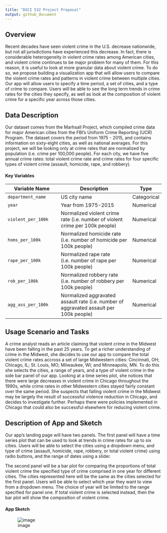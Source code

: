 ```yaml
---
title: "DSCI 532 Project Proposal"
output: github_document
---
```



## Overview

Recent decades have seen violent crime in the U.S. decrease nationwide, but not all jurisdictions have experienced this decrease. In fact, there is considerable heterogeneity in violent crime rates among American cities, and violent crime continues to be major problem for many of them. For this reason, it is useful to look at more granular data about violent crime. To do so, we propose building a visualization app that will allow users to compare the violent crime rates and patterns in violent crime between multiple cities. Our app will allow users to specify a time period, a set of cities, and a type of crime to compare. Users will be able to see the long term trends in crime rates for the cities they specify, as well as look at the composition of violent crime for a specific year across those cities.  


## Data Description

Our dataset comes from the Marhsall Project, which compiled crime data  for major American cities from the FBI's Uniform Crime Reporting (UCR) Program. The dataset covers the period from 1975 - 2015, and contains information on sixty-eight cities, as well as national averages. For this project, we will be looking only at crime rates that are normalized by population (i.e. crime per 100,000 people). For each city, we have five annual crime rates: total violent crime rate and crime rates for four specific types of violent crime (assault, homicide, rape, and robbery).


#### Key Variables
|Variable Name |Description |Type |
|---------|------------|-----|
|`department_name`|US city name|Categorical|
|`year`|Year from 1975-2015|Numerical|
|`violent_per_100k`|Normalized violent crime rate (i.e. number of violent crime per 100k people)|Numerical|
|`homs_per_100k`|Normalized homicide rate (i.e. number of homicide per 100k people) |Numerical|
|`rape_per_100k`|Normalized rape rate (i.e. number of rape per 100k people)|Numerical|
|`rob_per_100k` |Normalized robbery rate (i.e. number of robbery per 100k people)|Numerical|
|`agg_ass_per_100k`|Normalized aggravated assault rate (i.e. number of aggravated assault per 100k people)|Numerical|

## Usage Scenario and Tasks

A crime analyst reads an article claiming that violent crime in the Midwest have been falling in the past 25 years. To get a richer understanding of crime in the Midwest, she decides to use our app to compare the total violent crime rates accross a set of large Midwestern cities: Cincinnati, OH;  Chicago, IL; St. Louis, MO;  Milwaukee, WI; and Minneapolis, MN. To do this she selects the cities, a range of years, and a type of violent crime in the side bar panel of our app. Looking at a time series plot, she notices that there were large decreases in violent crime in Chicago throughout the 1990s, while crime rates in other Midwestern cities stayed fairly constant over the same period. She suspects that falling violent crime in the Midwest may be largely the result of successful violence reduction in Chicago, and decides to investigate further. Perhaps there were policies implemented in Chicago that could also be successful elsewhere for reducing violent crime.  


## Description of App and Sketch

Our app's landing page will have two panels. The first panel will have a time series plot that can be used to look at trends in crime rates for up to six cities. Users will be able to select the cities using a dropdown menu, and type of crime (assault, homicide, rape, robbery, or total violent crime) using radio buttons, and the range of dates using a slider.

The second panel will be a bar plot for comparing the proportions of total violent crime the specified type of crime comprised in one year for different cities. The cities represented here will be the same as the cities selected for the first panel. Users will be able to select which year they want to view from a dropdown menu. The choice of year will be limited to the range specified for panel one. If total violent crime is selected instead, then the bar plot will show the composition of violent crime. 

#### App Sketch
![image](../img/AppSketch.png)


